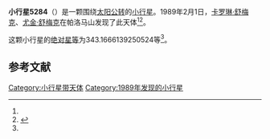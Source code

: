 {{Infobox planet
| bgcolour = #FFFFC0
| name = 5284 Orsilocus
| symbol = 
| image = 
| caption = 
| discovery = yes
| discovery_ref = 
| discoverer = [[卡罗琳·舒梅克|卡罗琳·舒梅克]]、[[尤金·舒梅克|尤金·舒梅克]]
| discovery_site = [[帕洛马山|帕洛马山]] 
| discovered = 1989年2月1日
| designations = yes
| mp_name = 
| named_after = 
| alt_names = 
| mp_category = [[特洛伊小行星|特洛伊小行星]]
| orbit_ref = <ref name="a">[http://ssd.jpl.nasa.gov/sbdb.cgi?sstr=5284 5284 Orsilocus] {{Wayback|url=http://ssd.jpl.nasa.gov/sbdb.cgi?sstr=5284 |date=20140831043942 }}，小行星數據庫瀏覽器（JPL Small-Body Database Browser）－[[美国国家航空航天局|美国国家航空航天局]]喷气推进实验室</ref>
| epoch = 2456400.5 (2013年4月18日更新)
| aphelion = {{convert|5.660825785574557|AU|km|3|abbr=on|lk=out}}
| perihelion = {{convert|4.778868238009566|AU|km|3|abbr=on}}
| semimajor = {{convert|5.219847011792061|AU|km|3|abbr=on}}
| eccentricity = 0.084481168
| period = 4355.972091 [[日|日]]<br />11.93[[儒略年|儒略年]]
| avg_speed = 
| inclination = 20.22439841515985
| asc_node = 102.7484028855382
| mean_anomaly = 
| arg_peri = 343.1666139250524
| satellites = 
| physical_characteristics = yes
| dimensions = 
| mass = 
| density = 
| surface_grav = 
| escape_velocity = 
| sidereal_day = 
| axial_tilt = 
| pole_ecliptic_lat = 
| pole_ecliptic_lon = 
| albedo = 
| temperatures= 
| temp_name1 = 
| mean_temp_1 = 
| max_temp_1 = 
| temp_name2 = 
| max_temp_2 = 
| spectral_type = 
| abs_magnitude = 343.1666139250524
}}

'''小行星5284'''（{{lang-en|5284 Orsilocus}}）是一颗围绕[[太阳|太阳]][[公转|公转]]的[[小行星|小行星]]。1989年2月1日，[[卡罗琳·舒梅克|卡罗琳·舒梅克]]、[[尤金·舒梅克|尤金·舒梅克]]在帕洛马山发现了此天体<ref name="a" /><ref>{{cite news|title=小行星列表|url=http://cfa-www.harvard.edu/iau/lists/NumberedMPs.txt|accessdate=2013-07-08|newspaper=哈佛大学|archive-date=2008-05-17|archive-url=https://web.archive.org/web/20080517010638/http://cfa-www.harvard.edu/iau/lists/NumberedMPs.txt|dead-url=no}}</ref>。

这颗小行星的[[绝对星等|绝对星等]]为343.1666139250524等<ref name="a" />。

==参考文献==
{{reflist}}
{{Minor Planet Number|[[小行星5283|小行星5283]]|[[小行星5285|小行星5285]]}}

{{小天体}}

[[Category:小行星带天体|Category:小行星带天体]]
[[Category:1989年发现的小行星|Category:1989年发现的小行星]]

{{asteroid-stub}}